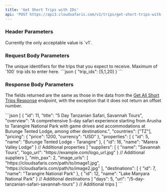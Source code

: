 ```yaml
---
title: 'Get Short Trips with IDs'
api: 'POST https://api3.cloudsafaris.com/v1/trips/get-short-trips-with-ids'
---
```


### Header Parameters
<ParamField header="CloudSafaris-API-Version" type="string" default="v1">
  Currently the only acceptable value is `v1`.
</ParamField>

### Request Body Parameters

<ParamField body="trip_ids" type="number[]" required>
  The unique identifiers for the trips that you expect to receive. Maximum of `100` trip ids to enter here.
</ParamField>

<RequestExample>
  ```json
  {
    "trip_ids": [5,1,20]
  }
```
</RequestExample>

### Response Body Parameters
The fields returned are the same as those in the data from the [Get All Short Trips Response](/trips/get-all-short-trips#response-body-parameters) endpoint, with the exception that it does not return an offset number.

<ResponseExample>
```json
[
  {
      "id": 11,
      "title": "5 Day Tanzanian Safari, Savannah Tours",
      "overview": "A comprehensive 5-day safari experience starting from Arusha to Tarangire National Park with game drives and accommodations at Burunge Tented Lodge, among other destinations.",
      "countries": ["TZ"],
      "pricing": {
          "price": 1200,
          "currency": "USD"
      },
      "properties": [
          {
              "id": 5, 
              "name": "Burunge Tented Lodge - Tarangire"
          }, 
          {
              "id": 16, 
              "name": "Marera Valley Lodge"
          }
          // Additional properties
      ]
      "suppliers": [
          {
              "name": "Savannah Tours",
              "logo_url": "https://example.com/logo_url.jpg"
          }
          // Additional suppliers
      ],
      "min_pax": 2, 
      "image_urls": [
          "https://cloudsafaris.com/path/to/image1.jpg",
          "https://cloudsafaris.com/path/to/image2.jpg"
      ],
      "destinations": [
          {
              "id": 7, 
              "name": "Tarangire National Park"
          }, 
          {
              "id": 12, 
              "name": "Lake Manyara National Park"
          }
          // Additional destinations
      ]
      "days": 5,
      "url": "/5-day-tanzanian-safari-savannah-tours"
  }
  // Additional trips
]
```
</ResponseExample>
